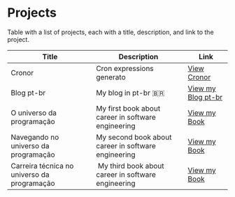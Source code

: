 # Projects

Table with a list of projects, each with a title, description, and link to the project.

| Title                                       | Description                                         | Link                                                                                |
| ------------------------------------------- | --------------------------------------------------- | ----------------------------------------------------------------------------------- |
| Cronor                                      | Cron expressions generato                           | [View Cronor](https://woliveiras.github.io/cronor/)                                 |
| Blog pt-br                                  | My blog in pt-br 🇧🇷                                 | [View my Blog pt-br](https://woliveiras.com.br/)                                    |
| O universo da programação                   | My first book about career in software engineering  | [View my Book](https://www.casadocodigo.com.br/products/livro-universo-programacao) |
| Navegando no universo da programação        | My second book about career in software engineering | [View my Book](https://www.casadocodigo.com.br/products/livro-navegando-universo)   |
| Carreira técnica no universo da programação |  My third book about career in software engineering | [View my Book](https://www.casadocodigo.com.br/products/livro-carreira-tecnica)     |
